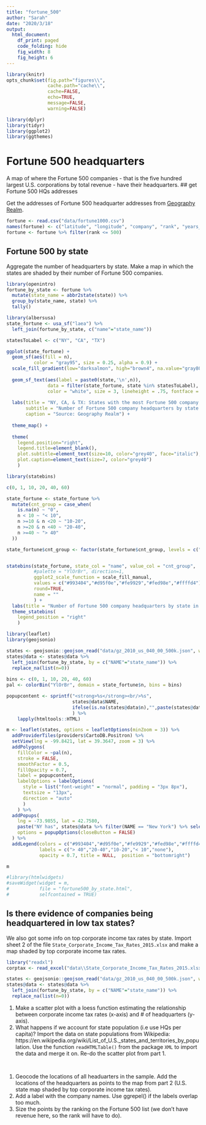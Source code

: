 ```yaml
---
title: "fortune_500"
author: "Sarah"
date: "2020/3/18"
output:
  html_document:
    df_print: paged
    code_folding: hide
    fig_width: 8
    fig_height: 6
---
```


```r
library(knitr)
opts_chunk$set(fig.path="figures\\",
               cache.path="cache\\",
               cache=FALSE,
               echo=TRUE,
               message=FALSE,
               warning=FALSE) 

library(dplyr)
library(tidyr)
library(ggplot2)
library(ggthemes)
```

# Fortune 500 headquarters

A map of where the Fortune 500 companies - that is the five hundred largest U.S. corporations by total revenue - have their headquarters. 
## get Fortune 500 HQs addresses

Get the addresses of Fortune 500 headquarter addresses from [Geography Realm](https://www.geographyrealm.com/map-and-list-of-fortune-1000-companies-for-2018/). 

```r
fortune <- read.csv("data/fortune1000.csv")
names(fortune) <- c("latitude", "longitude", "company", "rank", "years_on_list", "city", "state")
fortune <- fortune %>% filter(rank <= 500)
```

## Fortune 500 by state

Aggregate the number of headquarters by state. Make a map in which the states are shaded by their number of Fortune 500 companies.

```r
library(openintro)
fortune_by_state <- fortune %>% 
  mutate(state_name = abbr2state(state)) %>% 
  group_by(state_name, state) %>%
  tally() 

library(albersusa)
state_fortune <- usa_sf("laea") %>%
  left_join(fortune_by_state, c("name"="state_name"))
```

```r
statesToLabel <- c("NY", "CA", "TX")

ggplot(state_fortune) + 
  geom_sf(aes(fill = n),
          color = "gray95", size = 0.25, alpha = 0.9) +
  scale_fill_gradient(low="darksalmon", high="brown4", na.value="gray80") + 
  
  geom_sf_text(aes(label = paste0(state,'\n',n)), 
               data = filter(state_fortune, state %in% statesToLabel),
               color = "white", size = 3, lineheight = .75, fontface = "bold") + 
  
  labs(title = "NY, CA, & TX: States with the most Fortune 500 company headquarters",
       subtitle = "Number of Fortune 500 company headquarters by state in 2018",
       caption = "Source: Geography Realm") + 
  
  theme_map() +
  
  theme(
    legend.position="right", 
    legend.title=element_blank(),
    plot.subtitle=element_text(size=10, color="grey40", face="italic"),
    plot.caption=element_text(size=7, color="grey40")
    )
```

```r
library(statebins)

c(0, 1, 10, 20, 40, 60)

state_fortune <- state_fortune %>% 
  mutate(cnt_group = case_when(
    is.na(n) ~ "0",
    n < 10 ~ "< 10",
    n >=10 & n <20 ~ "10-20",
    n >=20 & n <40 ~ "20-40",
    n >=40 ~ "> 40"
  )) 

state_fortune$cnt_group <- factor(state_fortune$cnt_group, levels = c("> 40","20-40","10-20","< 10","0"))


statebins(state_fortune, state_col = "name", value_col = "cnt_group", 
          #palette = "YlOrBr", direction=1,
          ggplot2_scale_function = scale_fill_manual,
          values = c("#993404","#d95f0e","#fe9929","#fed98e","#ffffd4"),
          round=TRUE,
          name = ""
          ) +
  labs(title = "Number of Fortune 500 company headquarters by state in 2018") +
  theme_statebins(
    legend_position = "right"
    )

```


```r
library(leaflet)
library(geojsonio)

states <- geojsonio::geojson_read("data/gz_2010_us_040_00_500k.json", what = "sp")
states@data <- states@data %>% 
  left_join(fortune_by_state, by = c("NAME"="state_name")) %>%
  replace_na(list(n=0))
  
bins <- c(0, 1, 10, 20, 40, 60)
pal <- colorBin("YlOrBr", domain = state_fortune$n, bins = bins)

popupcontent <- sprintf("<strong>%s</strong><br/>%s",
                        states@data$NAME,
                        ifelse(is.na(states@data$n),"",paste(states@data$n, "headquarters"))
                        ) %>%
    lapply(htmltools::HTML)

m <- leaflet(states, options = leafletOptions(minZoom = 3)) %>%
  addProviderTiles(providers$CartoDB.Positron) %>%
  setView(lng = -99.8421, lat = 39.3647, zoom = 3) %>%
  addPolygons(
    fillColor = ~pal(n),
    stroke = FALSE, 
    smoothFactor = 0.5, 
    fillOpacity = 0.7,
    label = popupcontent,
    labelOptions = labelOptions(
      style = list("font-weight" = "normal", padding = "3px 8px"), 
      textsize = "13px", 
      direction = "auto"
      )
    ) %>%
  addPopups(
    lng = -73.9855, lat = 42.7580,  
    paste("NY has", states@data %>% filter(NAME == "New York") %>% select(n) %>% as.numeric(),"Fortune500 headquarters"),
    options = popupOptions(closeButton = FALSE)
  ) %>%
  addLegend(colors = c("#993404","#d95f0e","#fe9929","#fed98e","#ffffd4"),
            labels = c("> 40","20-40","10-20","< 10","none"),
            opacity = 0.7, title = NULL,  position = "bottomright")

m

#library(htmlwidgets)
#saveWidget(widget = m,
#           file = "fortune500_by_state.html",
#           selfcontained = TRUE)
```

## Is there evidence of companies being headquartered in low tax states? 

We also got some info on top corporate income tax rates by state. Import sheet 2 of the file `State_Corporate_Income_Tax_Rates_2015.xlsx` and make a map shaded by top corporate income tax rates. 

```r
library("readxl")
corptax <- read_excel("data\\State_Corporate_Income_Tax_Rates_2015.xlsx", sheet = "topcorptax") 
```

```r
states <- geojsonio::geojson_read("data/gz_2010_us_040_00_500k.json", what = "sp")
states@data <- states@data %>% 
  left_join(fortune_by_state, by = c("NAME"="state_name")) %>%
  replace_na(list(n=0))

```

1. Make a scatter plot with a loess function estimating the relationship between corporate income tax rates (x-axis) and # of headquarters (y-axis). 
2. What happens if we account for state population (i.e use HQs per capita)? Import the data on state populations from Wikipedia: https://en.wikipedia.org/wiki/List_of_U.S._states_and_territories_by_population. Use the function `readHTMLTable()` from the package `XML` to import the data and merge it on. Re-do the scatter plot from part 1. 





```r

```

## 
1. Geocode the locations of all headuarters in the sample. Add the locations of the headquarters as points to the map from part 2 (U.S. state map shaded by top corporate income tax rates).
2. Add a label with the company names. Use ggrepel() if the labels overlap too much.
3. Size the points by the ranking on the Fortune 500 list (we don't have revenue here, so the rank will have to do). 
